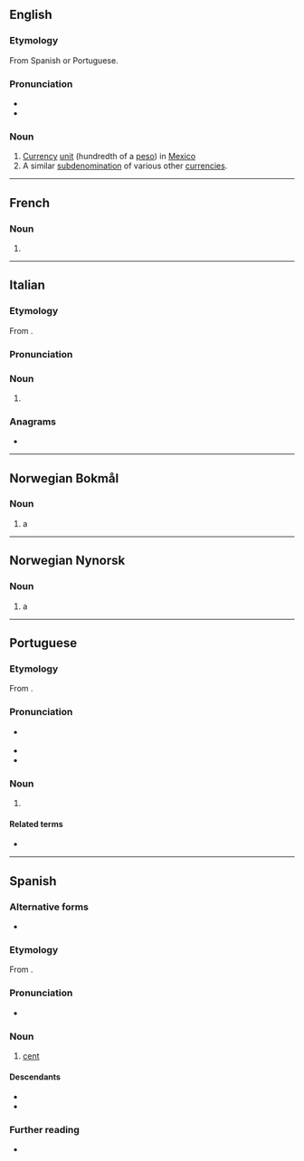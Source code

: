 ==English==
{{wp}}

===Etymology===
From Spanish or Portuguese.

===Pronunciation===
* {{IPA|en|/sɛnˈtɑːvoʊ/}}
* {{audio|en|En-ca-centavo.oga|Audio (US)}}

===Noun===
{{en-noun}}

# [[currency|Currency]] [[unit]] (hundredth of a [[peso]]) in [[Mexico]]
# A similar [[subdenomination]] of various other [[currencies]].

{{c|en|Currencies|Hundred}}

----

==French==

===Noun===
{{fr-noun|m}}

# {{l|en|centavo}}

----

==Italian==

===Etymology===
From {{af|it|cento|-avo|gloss1=hundred}}.

===Pronunciation===
{{it-pr|centàvo}}

===Noun===
{{it-noun|m}}

# {{l|en|centavo}}

===Anagrams===
* {{anagrams|it|a=acenotv|covante|vocante}}

----

==Norwegian Bokmål==

===Noun===
{{nb-noun|m|centavoen|centavos|ip2=centavo|centavoene}}

# a {{l|en|centavo}}

{{c|nb|Currencies}}

----

==Norwegian Nynorsk==

===Noun===
{{nn-noun|m|centavoen|centavos|ip2=centavo|centavoane}}

# a {{l|en|centavo}}

{{c|nn|Currencies}}

----

==Portuguese==

===Etymology===
From {{af|pt|cento|-avo|gloss1=hundred}}.

===Pronunciation===
{{pt-IPA}}
* {{a|South Brazil}} {{IPA|pt|/sẽ.ˈta.vo/}}
* {{rhymes|pt|avu|s=3}}
* {{hyph|pt|cen|ta|vo}}

===Noun===
{{pt-noun|m}}

# {{l|en|cent}} {{gloss|a hundredth of several monetary units, including the Brazilian [[real]], the Portuguese [[escudo]], and the Mozambican [[metical]]}}

====Related terms====
* {{l|pt|cêntimo}}

{{c|pt|Currencies|Money}}

----

==Spanish==

===Alternative forms===
* {{alter|es|ctvo.}}

===Etymology===
From {{affix|es|ciento|-avo|gloss1=hundred}}.

===Pronunciation===
{{es-IPA}}
* {{hyph|es|cen|ta|vo}}

===Noun===
{{es-noun|m}}

# [[cent]] {{gloss|subunit of currency in US and other countries}}
#: {{syn|es|céntimo}}

====Descendants====
* {{desc|ca|centau|bor=1}}
* {{desc|ca|centavo|bor=1}}

===Further reading===
* {{R:DRAE}}

{{c|es|Coins|Currency|Money}}